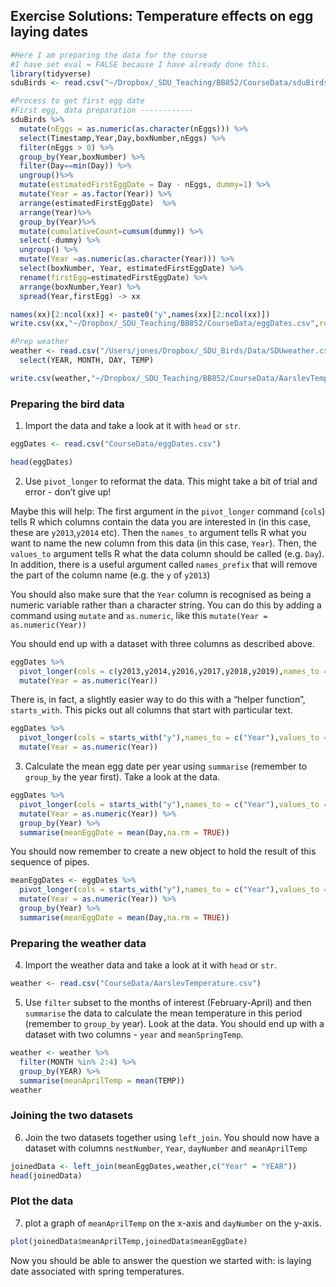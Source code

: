 ## Exercise Solutions: Temperature effects on egg laying dates

```r
#Here I am preparing the data for the course
#I have set eval = FALSE because I have already done this.
library(tidyverse)
sduBirds <- read.csv("~/Dropbox/_SDU_Teaching/BB852/CourseData/sduBirds.csv")

#Process to get first egg date
#First egg, data preparation ------------
sduBirds %>%
  mutate(nEggs = as.numeric(as.character(nEggs))) %>%
  select(Timestamp,Year,Day,boxNumber,nEggs) %>%
  filter(nEggs > 0) %>%
  group_by(Year,boxNumber) %>%
  filter(Day==min(Day)) %>%
  ungroup()%>%
  mutate(estimatedFirstEggDate = Day - nEggs, dummy=1) %>%
  mutate(Year = as.factor(Year)) %>%
  arrange(estimatedFirstEggDate)  %>%
  arrange(Year)%>%
  group_by(Year)%>%
  mutate(cumulativeCount=cumsum(dummy)) %>% 
  select(-dummy) %>%
  ungroup() %>%
  mutate(Year =as.numeric(as.character(Year))) %>%
  select(boxNumber, Year, estimatedFirstEggDate) %>%
  rename(firstEgg=estimatedFirstEggDate) %>%
  arrange(boxNumber,Year) %>%
  spread(Year,firstEgg) -> xx

names(xx)[2:ncol(xx)] <- paste0("y",names(xx)[2:ncol(xx)])
write.csv(xx,"~/Dropbox/_SDU_Teaching/BB852/CourseData/eggDates.csv",row.names = FALSE)

#Prep weather
weather <- read.csv("/Users/jones/Dropbox/_SDU_Birds/Data/SDUweather.csv") %>%
  select(YEAR, MONTH, DAY, TEMP)

write.csv(weather,"~/Dropbox/_SDU_Teaching/BB852/CourseData/AarslevTemperature.csv",row.names = FALSE)
```


### Preparing the bird data



1. Import the data and take a look at it  with `head` or `str`.

```r
eggDates <- read.csv("CourseData/eggDates.csv")
```
```r
head(eggDates)
```

2. Use `pivot_longer` to reformat the data. This might take a bit of trial and error - don't give up! 

Maybe this will help: The first argument in the `pivot_longer` command (`cols`) tells R which columns contain the data you are interested in (in this case, these are `y2013`,`y2014` etc). Then the `names_to` argument tells R what you want to name the new column from this data (in this case, `Year`). Then, the `values_to` argument tells R what the data column should be called (e.g. `Day`). In addition, there is a useful argument called `names_prefix` that will remove the part of the column name  (e.g. the `y` of `y2013`)

You should also make sure that the `Year` column is recognised as being a numeric variable rather than a character string. You can do this by adding a command using `mutate` and `as.numeric`, like this `mutate(Year = as.numeric(Year))`

You should end up with a dataset with three columns as described above.
```r
eggDates %>% 
  pivot_longer(cols = c(y2013,y2014,y2016,y2017,y2018,y2019),names_to = c("Year"),values_to = "Day",names_prefix = "y") %>% 
  mutate(Year = as.numeric(Year))
```

There is, in fact, a slightly easier way to do this with a "helper function", `starts_with`. This picks out all columns that start with particular text.

```r
eggDates %>% 
  pivot_longer(cols = starts_with("y"),names_to = c("Year"),values_to = "Day",names_prefix = "y") %>% 
  mutate(Year = as.numeric(Year))
```


3. Calculate the mean egg date per year using `summarise` (remember to `group_by` the year first). Take a look at the data.

```r
eggDates %>% 
  pivot_longer(cols = starts_with("y"),names_to = c("Year"),values_to = "Day",names_prefix = "y") %>% 
  mutate(Year = as.numeric(Year)) %>% 
  group_by(Year) %>% 
  summarise(meanEggDate = mean(Day,na.rm = TRUE))
```

You should now remember to create a new object to hold the result of this sequence of pipes.

```r
meanEggDates <- eggDates %>% 
  pivot_longer(cols = starts_with("y"),names_to = c("Year"),values_to = "Day",names_prefix = "y") %>% 
  mutate(Year = as.numeric(Year)) %>% 
  group_by(Year) %>% 
  summarise(meanEggDate = mean(Day,na.rm = TRUE))
```

### Preparing the weather data


4. Import the weather data and take a look at it with `head` or `str`.

```r
weather <- read.csv("CourseData/AarslevTemperature.csv")
```

5. Use `filter` subset to the months of interest (February-April) and then `summarise` the data to calculate the mean temperature in this period (remember to `group_by` year). Look at the data. You should end up with a dataset with two columns - `year` and `meanSpringTemp`. 

```r
weather <- weather %>%
  filter(MONTH %in% 2:4) %>%
  group_by(YEAR) %>%
  summarise(meanAprilTemp = mean(TEMP))
weather
```

### Joining the two datasets

6. Join the two datasets together using `left_join`. You should now have a dataset with columns `nestNumber`, `Year`,  `dayNumber` and `meanAprilTemp`

```r
joinedData <- left_join(meanEggDates,weather,c("Year" = "YEAR"))
head(joinedData)
```


### Plot the data

7. plot a graph of `meanAprilTemp` on the x-axis and `dayNumber` on the y-axis.

```r
plot(joinedData$meanAprilTemp,joinedData$meanEggDate)
```

Now you should be able to answer the question we started with: is laying date associated with spring temperatures.